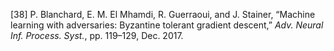 \[38\]	P. Blanchard, E. M. El Mhamdi, R. Guerraoui, and J. Stainer, “Machine learning with adversaries: Byzantine tolerant gradient descent,” *Adv. Neural Inf. Process. Syst.*, pp. 119–129, Dec. 2017\.